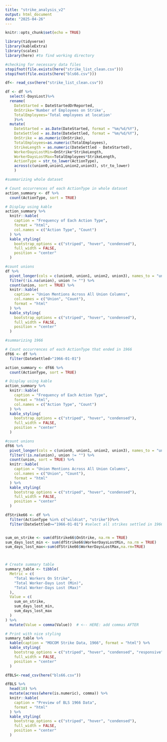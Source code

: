 ```yaml
---
title: "strike_analysis_v2"
output: html_document
date: "2025-04-26"
---
```


```r
knitr::opts_chunk$set(echo = TRUE)
```

```r
library(tidyverse)
library(kableExtra)
library(scales)
library(here) #to find working directory

```

```r
#checking for necessary data files
stopifnot(file.exists(here("strike_list_clean.csv")))
stopifnot(file.exists(here("bls66.csv")))
```



```r
df<- read_csv(here("strike_list_clean.csv"))

df <- df %>%
  select(-DaysLost)%>%
  rename(
    DateStarted = DateStartedOrReported,
    OnStrike='Number of Employees on Strike',
    TotalEmployees='Total employees at location'
    )%>%
  mutate(
    DateStarted = as.Date(DateStarted, format = "%m/%d/%Y"), 
    DateSettled = as.Date(DateSettled, format = "%m/%d/%Y"), 
    OnStrike = as.numeric(OnStrike),
    TotalEmployees=as.numeric(TotalEmployees),
    StrikeLength = as.numeric(DateSettled - DateStarted),
    WorkerDaysLostMin=OnStrike*StrikeLength,
    WorkerDaysLostMax=TotalEmployees*StrikeLength,
    ActionType = str_to_lower(ActionType),
    across(c(union0,union1,union2,union3), str_to_lower)
    )
```


```r
#summarizing whole dataset

# Count occurrences of each ActionType in whole dataset
action_summary <- df %>%
  count(ActionType, sort = TRUE)

# Display using kable
action_summary %>%
  knitr::kable(
    caption = "Frequency of Each Action Type",
    format = "html",
    col.names = c("Action Type", "Count")
  ) %>%
  kable_styling(
    bootstrap_options = c("striped", "hover", "condensed"),
    full_width = FALSE,
    position = "center"
  )

#count unions
df %>%
  pivot_longer(cols = c(union0, union1, union2, union3), names_to = "union_col", values_to = "union") %>%
  filter(!is.na(union), union != "") %>%
  count(union, sort = TRUE) %>%
  knitr::kable(
    caption = "Union Mentions Across All Union Columns",
    col.names = c("Union", "Count"),
    format = "html"
  ) %>%
  kable_styling(
    bootstrap_options = c("striped", "hover", "condensed"),
    full_width = FALSE,
    position = "center"
  )
```

```r
#summarizing 1966

# Count occurrences of each ActionType that ended in 1966
df66 <- df %>%
  filter(DateSettled>"1966-01-01")

action_summary <- df66 %>%
  count(ActionType, sort = TRUE)

# Display using kable
action_summary %>%
  knitr::kable(
    caption = "Frequency of Each Action Type",
    format = "html",
    col.names = c("Action Type", "Count")
  ) %>%
  kable_styling(
    bootstrap_options = c("striped", "hover", "condensed"),
    full_width = FALSE,
    position = "center"
  )

#count unions
df66 %>%
  pivot_longer(cols = c(union0, union1, union2, union3), names_to = "union_col", values_to = "union") %>%
  filter(!is.na(union), union != "") %>%
  count(union, sort = TRUE) %>%
  knitr::kable(
    caption = "Union Mentions Across All Union Columns",
    col.names = c("Union", "Count"),
    format = "html"
  ) %>%
  kable_styling(
    bootstrap_options = c("striped", "hover", "condensed"),
    full_width = FALSE,
    position = "center"
  )

```


```r

dfStrike66 <- df %>%
  filter(ActionType %in% c("wildcat", "strike"))%>%
  filter(DateSettled>="1966-01-01") #select all strikes settled in 1966. DF does not include strikes settled later than 1966.


sum_on_strike <- sum(dfStrike66$OnStrike, na.rm = TRUE)
sum_days_lost_min <- sum(dfStrike66$WorkerDaysLostMin, na.rm = TRUE)
sum_days_lost_max<-sum(dfStrike66$WorkerDaysLostMax,na.rm=TRUE)



# Create summary table
summary_table <- tibble(
  Metric = c(
    "Total Workers On Strike",
    "Total Worker-Days Lost (Min)",
    "Total Worker-Days Lost (Max)"
  ),
  Value = c(
    sum_on_strike,
    sum_days_lost_min,
    sum_days_lost_max
  )
) %>%
  mutate(Value = comma(Value))  # <-- HERE: add commas AFTER

# Print with nice styling
summary_table %>%
  kable(caption = "MOCOM Strike Data, 1966", format = "html") %>%
  kable_styling(
    bootstrap_options = c("striped", "hover", "condensed", "responsive"),
    full_width = FALSE,
    position = "center"
  )

```

```r

dfBLS<-read_csv(here("bls66.csv"))

dfBLS %>%
  head(10) %>%
  mutate(across(where(is.numeric), comma)) %>%
  knitr::kable(
    caption = "Preview of BLS 1966 Data",
    format = "html"
  ) %>%
  kable_styling(
    bootstrap_options = c("striped", "hover", "condensed"),
    full_width = FALSE,
    position = "center"
  )

```

```r

```

